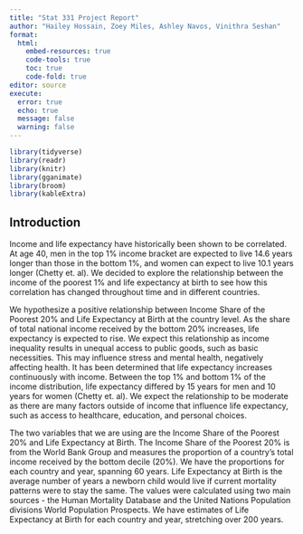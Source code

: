 ```yaml
---
title: "Stat 331 Project Report"
author: "Hailey Hossain, Zoey Miles, Ashley Navos, Vinithra Seshan"
format: 
  html:
    embed-resources: true
    code-tools: true
    toc: true
    code-fold: true
editor: source
execute: 
  error: true
  echo: true
  message: false
  warning: false
---
```


```r
library(tidyverse)
library(readr)
library(knitr)
library(gganimate)
library(broom)
library(kableExtra)
```

## Introduction

Income and life expectancy have historically been shown to be correlated. At age 40, men in the top 1% income bracket are expected to live 14.6 years longer than those in the bottom 1%, and women can expect to live 10.1 years longer (Chetty et. al). We decided to explore the relationship between the income of the poorest 1% and life expectancy at birth to see how this correlation has changed throughout time and in different countries.

We hypothesize a positive relationship between Income Share of the Poorest 20% and Life Expectancy at Birth at the country level. As the share of total national income received by the bottom 20% increases, life expectancy is expected to rise. We expect this relationship as income inequality results in unequal access to public goods, such as basic necessities. This may influence stress and mental health, negatively affecting health. It has been determined that life expectancy increases continuously with income. Between the top 1% and bottom 1% of the income distribution, life expectancy differed by 15 years for men and 10 years for women (Chetty et. al). We expect the relationship to be moderate as there are many factors outside of income that influence life expectancy, such as access to healthcare, education, and personal choices. 

The two variables that we are using are the Income Share of the Poorest 20% and Life Expectancy at Birth. The Income Share of the Poorest 20% is from the World Bank Group and measures the proportion of a country's total income received by the bottom decile (20%). We have the proportions for each country and year, spanning 60 years. Life Expectancy at Birth is the average number of years a newborn child would live if current mortality patterns were to stay the same. The values were calculated using two main sources - the Human Mortality Database and the United Nations Population divisions World Population Prospects. We have estimates of Life Expectancy at Birth for each country and year, stretching over 200 years.
